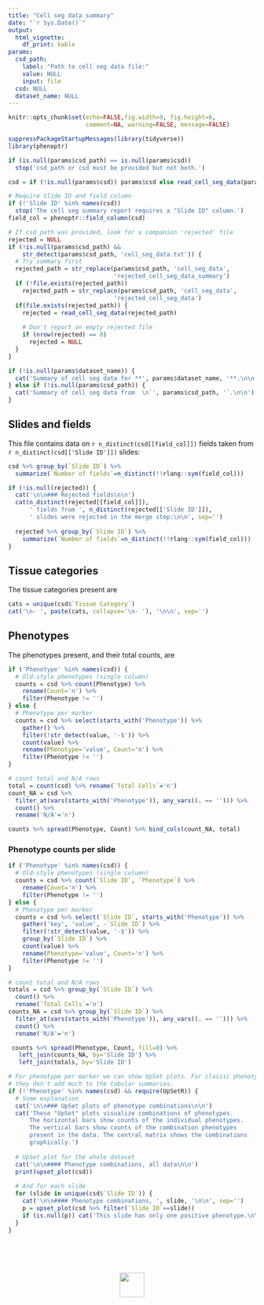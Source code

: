 ```yaml
---
title: "Cell seg data summary"
date: "`r Sys.Date()`"
output: 
  html_vignette:
    df_print: kable
params:
  csd_path: 
    label: "Path to cell seg data file:"
    value: NULL
    input: file
  csd: NULL
  dataset_name: NULL
---
```


```r
knitr::opts_chunk$set(echo=FALSE,fig.width=9, fig.height=6, 
                      comment=NA, warning=FALSE, message=FALSE)

suppressPackageStartupMessages(library(tidyverse))
library(phenoptr)
```

<style type="text/css">
table {
    width: auto !important;
    max-width: 100%;
    margin-bottom: 20px;
    margin-left: 0px;
}
</style>

```r
if (is.null(params$csd_path) == is.null(params$csd))
  stop('csd_path or csd must be provided but not both.')

csd = if (!is.null(params$csd)) params$csd else read_cell_seg_data(params$csd_path)

# Require Slide ID and field column
if (!'Slide ID' %in% names(csd))
  stop('The cell seg summary report requires a "Slide ID" column.')
field_col = phenoptr::field_column(csd)

# If csd_path was provided, look for a companion 'rejected' file
rejected = NULL
if (!is.null(params$csd_path) && 
    str_detect(params$csd_path, 'cell_seg_data.txt')) {
  # Try summary first
  rejected_path = str_replace(params$csd_path, 'cell_seg_data',
                              'rejected_cell_seg_data_summary')
  if (!file.exists(rejected_path))
    rejected_path = str_replace(params$csd_path, 'cell_seg_data',
                              'rejected_cell_seg_data')
  if(file.exists(rejected_path)) {
    rejected = read_cell_seg_data(rejected_path)
    
    # Don't report on empty rejected file
    if (nrow(rejected) == 0)
      rejected = NULL
  }
}
```

```r
if (!is.null(params$dataset_name)) {
  cat('Summary of cell seg data for **', params$dataset_name, '**.\n\n', sep='')
} else if (!is.null(params$csd_path)) {
  cat('Summary of cell seg data from  \n`', params$csd_path, '`.\n\n')
}
```


## Slides and fields

This file contains data on `r n_distinct(csd[[field_col]])` fields 
taken from `r n_distinct(csd[['Slide ID']])` slides:

```r
csd %>% group_by(`Slide ID`) %>% 
  summarize(`Number of fields`=n_distinct(!!rlang::sym(field_col)))
```

```r
if (!is.null(rejected)) {
  cat('\n\n### Rejected fields\n\n')
  cat(n_distinct(rejected[[field_col]]), 
      ' fields from ', n_distinct(rejected[['Slide ID']]), 
      ' slides were rejected in the merge step:\n\n', sep='')
  
  rejected %>% group_by(`Slide ID`) %>% 
    summarize(`Number of fields`=n_distinct(!!rlang::sym(field_col)))
}
```

## Tissue categories

The tissue categories present are

```r
cats = unique(csd$`Tissue Category`)
cat('\n- ', paste(cats, collapse='\n- '), '\n\n', sep='')
```

## Phenotypes

The phenotypes present, and their total counts, are

```r
if ('Phenotype' %in% names(csd)) {
  # Old-style phenotypes (single column)
  counts = csd %>% count(Phenotype) %>% 
    rename(Count='n') %>% 
    filter(Phenotype != '')
} else {
  # Phenotype per marker
  counts = csd %>% select(starts_with('Phenotype')) %>% 
    gather() %>% 
    filter(!str_detect(value, '-$')) %>% 
    count(value) %>% 
    rename(Phenotype='value', Count='n') %>% 
    filter(Phenotype != '')
}

# count total and N/A rows
total = count(csd) %>% rename(`Total Cells`='n')
count_NA = csd %>% 
  filter_at(vars(starts_with('Phenotype')), any_vars((. == ''))) %>% 
  count() %>% 
  rename('N/A'='n')

counts %>% spread(Phenotype, Count) %>% bind_cols(count_NA, total)
```

### Phenotype counts per slide

```r
if ('Phenotype' %in% names(csd)) {
  # Old-style phenotypes (single column)
  counts = csd %>% count(`Slide ID`, `Phenotype`) %>% 
    rename(Count='n') %>% 
    filter(Phenotype != '')
} else {
  # Phenotype per marker
  counts = csd %>% select(`Slide ID`, starts_with('Phenotype')) %>% 
    gather('key', 'value', -`Slide ID`) %>% 
    filter(!str_detect(value, '-$')) %>% 
    group_by(`Slide ID`) %>% 
    count(value) %>% 
    rename(Phenotype='value', Count='n') %>%
    filter(Phenotype != '')
}

# count total and N/A rows
totals = csd %>% group_by(`Slide ID`) %>% 
  count() %>% 
  rename(`Total Cells`='n')
counts_NA = csd %>% group_by(`Slide ID`) %>% 
  filter_at(vars(starts_with('Phenotype')), any_vars((. == ''))) %>% 
  count() %>% 
  rename('N/A'='n')

 counts %>% spread(Phenotype, Count, fill=0) %>% 
   left_join(counts_NA, by='Slide ID') %>% 
   left_join(totals, by='Slide ID')

```

```r
# For phenotype per marker we can show UpSet plots. For classic phenotyping
# they don't add much to the tabular summaries.
if (!'Phenotype' %in% names(csd) && require(UpSetR)) {
  # Some explanation
  cat('\n\n### UpSet plots of phenotype combinations\n\n')
  cat('These "UpSet" plots visualize combinations of phenotypes.
      The horizontal bars show counts of the individual phenotypes.
      The vertical bars show counts of the combination phenotypes
      present in the data. The central matrix shows the combinations
      graphically.')
  
  # UpSet plot for the whole dataset
  cat('\n\n#### Phenotype combinations, all data\n\n')
  print(upset_plot(csd))
  
  # And for each slide
  for (slide in unique(csd$`Slide ID`)) {
    cat('\n\n#### Phenotype combinations, ', slide, '\n\n', sep='')
    p = upset_plot(csd %>% filter(`Slide ID`==slide))
    if (is.null(p)) cat('This slide has only one positive phenotype.\n\n') else print(p)
  }
}
```


<br><br><br>
<p align='center'>![](Akoya.png){height=50px style='border:none;'}</p>
